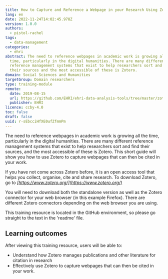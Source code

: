 ```yaml
---
title: How to Capture and Reference a Webpage in your Research Using Zotero
lang: en
date: 2022-11-24T14:02:45.978Z
version: 1.0.0
authors:
  - pistol-rachel
tags:
  - data-management
categories:
  - ehri
abstract: The need to reference webpages in academic work is growing all the
  time, particularly in the digital humanities. There are many different
  reference management systems that exist to help researchers sort and find
  their sources and the most accessible of these is Zotero.
domain: Social Sciences and Humanities
targetGroup: Domain researchers
type: training-module
remote:
  date: 2019-08-15
  url: https://github.com/EHRI/ehri-data-analysis-tools/tree/master/zotero
  publisher: EHRI
licence: ccby-4.0
toc: false
draft: false
uuid: r-sEbcciHfXE0ufZfmmPm
---
```


The need to reference webpages in academic work is growing all the time, particularly in the digital humanities. There are many different reference management systems that exist to help researchers sort and find their sources, and the most accessible of these is Zotero. This short guide will show you how to use Zotero to capture webpages that can then be cited in your work.

If you have not come across Zotero before, it is an open access tool that helps you collect, organise, cite and share research. To download Zotero, go to *[https://www.zotero.org/](https://www.zotero.org/)*

You will need to download both the standalone version as well as the Zotero connector for your web browser (in this example Firefox). There are different Zotero connectors depending on the web browser you are using.

<SideNote type="note">
  This training resource is located in the GitHub environment, so please go straight to the text in the 'readme' file.
</SideNote>

## Learning outcomes

After viewing this training resource, users will be able to:

* Understand how Zotero manages publications and other literature for citation in research
* Effectively use Zotero to capture webpages that can then be cited in your work.

<ExternalResource title="Interested in learning more?" subtitle="Check out How to capture and reference a webpage in your research using Zotero" url="https://github.com/EHRI/ehri-data-analysis-tools/tree/master/zotero" />
